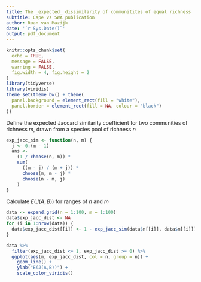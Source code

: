 ```yaml
---
title: The _expected_ dissimilarity of communitites of equal richness
subtitle: Cape vs SWA publication
author: Ruan van Mazijk
date: '`r Sys.Date()`'
output: pdf_document
---
```


```r
knitr::opts_chunk$set(
  echo = TRUE,
  message = FALSE,
  warning = FALSE,
  fig.width = 4, fig.height = 2
)
library(tidyverse)
library(viridis)
theme_set(theme_bw() + theme(
  panel.background = element_rect(fill = "white"),
  panel.border = element_rect(fill = NA, colour = "black")
))
```

Define the expected Jaccard similarity coefficient for two communities of richness $m$, drawn from a species pool of richness $n$

```r
exp_jacc_sim <- function(n, m) {
  j <- 0:(m - 1)
  ans <-
    (1 / choose(n, m)) *
    sum(
      ((m - j) / (m + j)) *
      choose(m, m - j) *
      choose(n - m, j)
    )
}
```

Calculate $E(J(A,B))$ for ranges of $n$ and $m$

```r
data <- expand.grid(n = 1:100, m = 1:100)
data$exp_jacc_dist <- NA
for (i in 1:nrow(data)) {
  data$exp_jacc_dist[[i]] <- 1 - exp_jacc_sim(data$n[[i]], data$m[[i]])
}
```

```r
data %>%
  filter(exp_jacc_dist <= 1, exp_jacc_dist >= 0) %>%
  ggplot(aes(m, exp_jacc_dist, col = n, group = n)) +
    geom_line() +
    ylab("E(J(A,B))") +
    scale_color_viridis()
```
